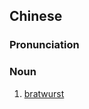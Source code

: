 ==Chinese==
{{zh-forms|s=德国碎肉香肠|type=222}}

===Pronunciation===
{{zh-pron
|m=Déguó suìròu xiāngcháng
|cat=n
}}

===Noun===
{{zh-noun}}

# [[bratwurst]]

{{zh-cat|Sausages}}